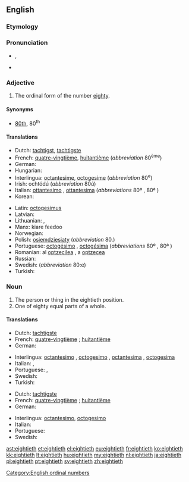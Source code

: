 ==English==

===Etymology===
{{suffix|eighty|eth}}

===Pronunciation===
* {{IPA|/ˈeɪtiəθ/}}, {{X-SAMPA|/"eIti@T/}}
* {{hyphenation|eight|i|eth}}

===Adjective===
{{head|en|number}}

# The ordinal form of the number [[eighty]].

====Synonyms====
* [[80th]], 80<sup>th</sup>

====Translations====
{{trans-top|ordinal form of the number eighty}}
* Dutch: [[tachtigst]], [[tachtigste]]
* French: {{qualifier|France, Quebec, Belgium, Luxembourg}} [[quatre-vingtième]], {{qualifier|Switzerland}} [[huitantième]] (''abbreviation'' 80<sup>ème</sup>) <!-- (''huitantième needs to be confirmed by native speakers - it does not appear in Petit Larousse (1989)'') -->
* German: {{t+|de|achtzigste}}
* Hungarian: {{t|hu|nyolcvanadik}}
* Interlingua: [[octantesime]], [[octogesime]] (''abbreviation'' 80<sup>e</sup>)
* Irish: ochtódú (''abbreviation'' 80ú)
* Italian: [[ottantesimo]] {{m}}, [[ottantesima]] {{f}} (''abbreviations'' 80º {{m}}, 80ª {{f}})
* Korean: {{t|ko|여든째|tr=yeodeunjjae}}
{{trans-mid}}
* Latin: [[octogesimus]]
* Latvian: {{t|lv|astoņdesmitais}}
* Lithuanian: {{t|lt|aštuoniasdešimtas}}, {{t|lt|aštuoniasdešimtas}}
* Manx: kiare feedoo
* Norwegian: {{t|no|åttiende}}
* Polish: [[osiemdziesiąty]] (''abbreviation'' 80.)
* Portuguese: [[octogésimo]] {{m}}, [[octogésima]] {{f}} (''abbreviations'' 80º {{m}}, 80ª {{f}})
* Romanian: al [[optzecilea]] {{m}}, a [[optzecea]] {{f}}
* Russian: {{t|ru|восьмидесятый|tr=vosʹmidesyatyĭ|sc=Cyrl}}
* Swedish: {{t+|sv|åttionde}} (''abbreviation'' 80:e)
* Turkish: {{t|tr|sekseninci}}
{{trans-bottom}}

===Noun===
{{en-noun}}

# The person or thing in the eightieth position.
# One of eighty equal parts of a whole.

====Translations====
{{trans-top|The person or thing in the eightieth position}}
* Dutch: [[tachtigste]] {{m|f}}
* French: {{qualifier|France, Quebec, Belgium, Luxembourg}} [[quatre-vingtième]]  {{m|f}}; {{qualifier|Switzerland}} [[huitantième]] {{m|f}} <!-- (''octantième and huitantième need to be confirmed by native speakers - these do not appear in Petit Larousse (1989)'') -->
* German: {{t-|de|Achtzigste}}
{{trans-mid}}
* Interlingua: [[octantesimo]] {{m}}, [[octogesimo]] {{m}}, [[octantesima]] {{f}}, [[octogesima]] {{f}}
* Italian: {{t-|it|ottantesimo|m}}, {{t-|it|ottantesima|f}}
* Portuguese: {{t+|pt|octogésimo|m}}, {{t-|pt|octogésima|f}}
* Swedish: {{t+|sv|åttionde}} {{c|n}}
* Turkish: {{t|tr|sekseninci}}
{{trans-bottom}}

{{trans-top|One of eighty equal parts of a whole}}
* Dutch: [[tachtigste]] {{n}}
* French: {{qualifier|France, Quebec, Belgium, Luxembourg}} [[quatre-vingtième]] {{m}};  {{qualifier|Switzerland}} [[huitantième]] {{m}} <!-- (''octantième and huitantième need to be confirmed by native speakers - these do not appear in Petit Larousse (1989)'') -->
* German: {{t-|de|Achtzigstel|n}}
{{trans-mid}}
* Interlingua: [[octantesimo]], [[octogesimo]]
* Italian: {{t-|it|ottantesimo|m}}
* Portuguese: {{t+|pt|octogésimo|m}}
* Swedish: {{t-|sv|åttiondel|c}}
{{trans-bottom}}

[[Category:English ordinal numbers]]

[[ast:eightieth]]
[[et:eightieth]]
[[el:eightieth]]
[[eu:eightieth]]
[[fr:eightieth]]
[[ko:eightieth]]
[[kk:eightieth]]
[[lt:eightieth]]
[[hu:eightieth]]
[[my:eightieth]]
[[nl:eightieth]]
[[ja:eightieth]]
[[pl:eightieth]]
[[pt:eightieth]]
[[sv:eightieth]]
[[zh:eightieth]]